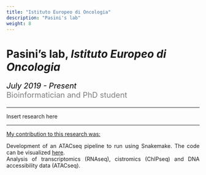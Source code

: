 ```yaml
---
title: "Istituto Europeo di Oncologia"
description: "Pasini's lab"
weight: 8
---
```


# Pasini's lab, <i>Istituto Europeo di Oncologia</i>

<p style='font-size:20px;color:gray'><em style='color:black;'>*July 2019 - Present*</em><br>
Bioinformatician and PhD student</p>

---

<p align='justify'>Insert research here</p>

---

<span style="text-decoration:underline">My contribution to this research was:</span>

<p align='justify'> 
Development of an ATACseq pipeline to run using Snakemake. The code can be visualized [here](https://github.com/amitjavilaventura/ATACseq-snakemake). <br>
Analysis of transcriptomics (RNAseq), cistromics (ChIPseq) and DNA accessibility data (ATACseq). <br>
<!--
* Analysis of the CRC-related ignorome.
-->
</p>